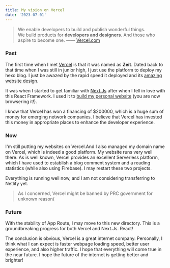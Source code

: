 ```yaml
---
title: My vision on Vercel
date: '2023-07-01'
---
```


>We enable developers to build and publish wonderful things.<br />
>We build products for **developers and designers**. And those who aspire to become one.  —— [Vercel.com](https://vercel.com/about)

### Past

The first time when I met [Vercel](https://vercel.com) is that it was named as **Zeit**. Dated back to that time when I was still in junior high,
I just use the platform to deploy my hexo blog. I just be awazed by the rapid speed it deployed and its [amazing website design](https://vercel.com/design).

It was when I started to get familiar with [Next.Js](https://nextjs.org) after when I fell in love with this React Framework.
I used it to [build my personal website](https://github.com/Cloudflare233/www) (you are now browsering it!).


I know that Vercel has won a financing of $200000, which is a huge sum of money for emerging network companies. I believe that Vercel has invested this money in appropriate places to enhance the developer experience.

### Now

I'm still putting my websites on Vercel.And I also managed my domain name on Vercel, which is indeed a good platform. My website runs very well there. As is well known, Vercel provides an excellent Serverless platform, which I have used to establish a blog comment system and a reading statistics (while also using Firebase). I may restart these two projects.

Everything is running well now, and I am not considering transferring to Netlify yet.

>As I concerned, Vercel might be banned by PRC government for unknown reason(

### Future

With the stability of App Route, I may move to this new directory. This is a groundbreaking progress for both Vercel and Next.Js. React!

The conclusion is obvious, Vercel is a great internet company. Personally, I think what I can expect is faster webpage loading speed, better user experience, and also higher traffic. I hope that everything will come true in the near future. I hope the future of the internet is getting better and brighter!